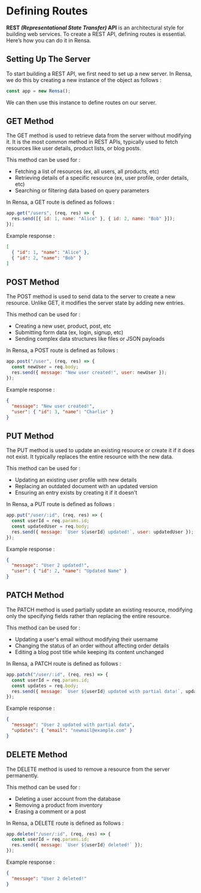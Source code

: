 # Defining Routes

**REST _(Representational State Transfer)_ API** is an architectural style for building web services. To create a REST API, defining routes is essential. Here’s how you can do it in Rensa.

## Setting Up The Server

To start building a REST API, we first need to set up a new server. In Rensa, we do this by creating a new instance of the object as follows :

```js
const app = new Rensa();
```

We can then use this instance to define routes on our server.

## GET Method

The GET method is used to retrieve data from the server without modifying it. It is the most common method in REST APIs, typically used to fetch resources like user details, product lists, or blog posts.

This method can be used for :
- Fetching a list of resources (ex, all users, all products, etc)
- Retrieving details of a specific resource (ex, user profile, order details, etc)
- Searching or filtering data based on query parameters

In Rensa, a GET route is defined as follows :

```js
app.get("/users", (req, res) => {
  res.send([{ id: 1, name: "Alice" }, { id: 2, name: "Bob" }]);
});
```

Example response :

```json
[
  { "id": 1, "name": "Alice" },
  { "id": 2, "name": "Bob" }
]
```

## POST Method

The POST method is used to send data to the server to create a new resource. Unlike GET, it modifies the server state by adding new entries.

This method can be used for :
- Creating a new user, product, post, etc
- Submitting form data (ex, login, signup, etc)
- Sending complex data structures like files or JSON payloads

In Rensa, a POST route is defined as follows :

```js
app.post("/user", (req, res) => {
  const newUser = req.body;
  res.send({ message: "New user created!", user: newUser });
});
```

Example response :

```json
{
  "message": "New user created!",
  "user": { "id": 3, "name": "Charlie" }
}
```

## PUT Method

The PUT method is used to update an existing resource or create it if it does not exist. It typically replaces the entire resource with the new data.

This method can be used for :
- Updating an existing user profile with new details
- Replacing an outdated document with an updated version
- Ensuring an entry exists by creating it if it doesn't

In Rensa, a PUT route is defined as follows :

```js
app.put("/user/:id", (req, res) => {
  const userId = req.params.id;
  const updatedUser = req.body;
  res.send({ message: `User ${userId} updated!`, user: updatedUser });
});
```

Example response :

```json
{
  "message": "User 2 updated!",
  "user": { "id": 2, "name": "Updated Name" }
}
```

## PATCH Method

The PATCH method is used partially update an existing resource, modifying only the specifying fields rather than replacing the entire resource.

This method can be used for :
- Updating a user's email without modifying their username
- Changing the status of an order without affecting order details
- Editing a blog post title while keeping its content unchanged

In Rensa, a PATCH route is defined as follows :

```js
app.patch("/user/:id", (req, res) => {
  const userId = req.params.id;
  const updates = req.body;
  res.send({ message: `User ${userId} updated with partial data!`, updates });
});
```

Example response :

```json
{
  "message": "User 2 updated with partial data",
  "updates": { "email": "newmail@example.com" }
}
```

## DELETE Method

The DELETE method is used to remove a resource from the server permanently.

This method can be used for :
- Deleting a user account from the database
- Removing a product from inventory
- Erasing a comment or a post

In Rensa, a DELETE route is defined as follows :

```js
app.delete("/user/:id", (req, res) => {
  const userId = req.params.id;
  res.send({ message: `User ${userId} deleted!` });
});
```

Example response :

```json
{
  "message": "User 2 deleted!"
}
```

